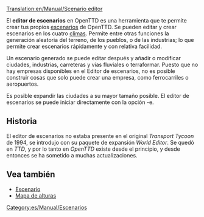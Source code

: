 [[Translation:en/Manual/Scenario editor]]
{{es/Tabla de contenido}}

El '''editor de escenarios''' en OpenTTD es una herramienta que te permite crear tus propios [[es/Archive/Manual/Escenario|escenarios]] de OpenTTD. Se pueden editar y crear escenarios en los cuatro [[es/Manual/Clima|climas]]. Permite entre otras funciones la generación aleatoria del terreno, de los pueblos, o de las industrias; lo que permite crear escenarios rápidamente y con relativa facilidad.

Un escenario generado se puede editar después y añadir o modificar ciudades, industrias, carreteras y vías fluviales o terraformar. Puesto que no hay empresas disponibles en el Editor de escenarios, no es posible construir cosas que solo puede crear una empresa, como ferrocarriles o aeropuertos.

Es posible expandir las ciudades a su mayor tamaño posible. El editor de escenarios se puede iniciar directamente con la opción -e.

==Historia==
El editor de escenarios no estaba presente en el original ''Transport Tycoon'' de 1994, se introdujo con su paquete de expansión ''World Editor''. Se quedó en ''TTD'', y por lo tanto en ''OpenTTD'' existe desde el principio, y desde entonces se ha sometido a muchas actualizaciones.

==Vea también==
* [[es/Archive/Manual/Escenario|Escenario]]
* [[es/Manual/Mapa de alturas|Mapa de alturas]]

[[Category:es/Manual/Escenarios]]